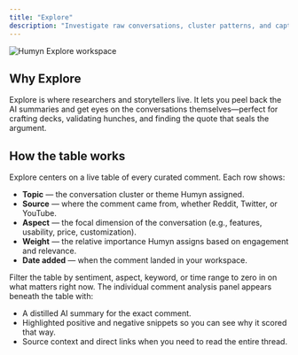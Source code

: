 ```yaml
---
title: "Explore"
description: "Investigate raw conversations, cluster patterns, and capture stories"
---
```


![Humyn Explore workspace](/screenshots/explore.png)

## Why Explore

Explore is where researchers and storytellers live. It lets you peel back the AI summaries and get eyes on the conversations themselves—perfect for crafting decks, validating hunches, and finding the quote that seals the argument.

## How the table works

Explore centers on a live table of every curated comment. Each row shows:

- **Topic** — the conversation cluster or theme Humyn assigned.  
- **Source** — where the comment came from, whether Reddit, Twitter, or YouTube.  
- **Aspect** — the focal dimension of the conversation (e.g., features, usability, price, customization).  
- **Weight** — the relative importance Humyn assigns based on engagement and relevance.  
- **Date added** — when the comment landed in your workspace.

Filter the table by sentiment, aspect, keyword, or time range to zero in on what matters right now. The individual comment analysis panel appears beneath the table with:

- A distilled AI summary for the exact comment.  
- Highlighted positive and negative snippets so you can see why it scored that way.  
- Source context and direct links when you need to read the entire thread.
